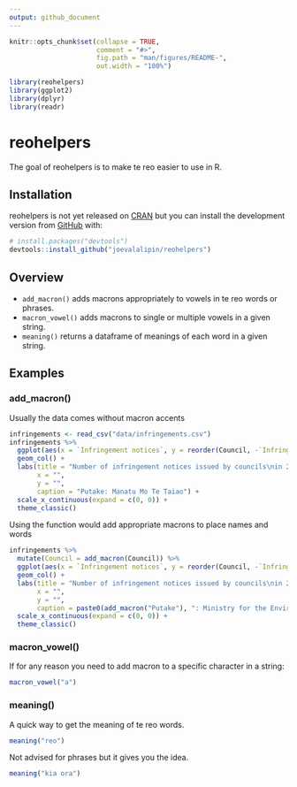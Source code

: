 ```yaml
---
output: github_document
---
```


<!-- README.md is generated from README.Rmd. Please edit that file -->

```r
knitr::opts_chunk$set(collapse = TRUE,
                      comment = "#>",
                      fig.path = "man/figures/README-",
                      out.width = "100%")

library(reohelpers)
library(ggplot2)
library(dplyr)
library(readr)
```

# reohelpers

<!-- badges: start -->
<!-- badges: end -->

The goal of reohelpers is to make te reo easier to use in R.

## Installation

reohelpers is not yet released on [CRAN](https://CRAN.R-project.org) but you can install the development version from [GitHub](https://github.com/) with:

```r
# install.packages("devtools")
devtools::install_github("joevalalipin/reohelpers")
```

## Overview

* `add_macron()` adds macrons appropriately to vowels in te reo words or phrases.
* `macron_vowel()` adds macrons to single or multiple vowels in a given string.
* `meaning()` returns a dataframe of meanings of each word in a given string.

## Examples

### add_macron()

Usually the data comes without macron accents
```r
infringements <- read_csv("data/infringements.csv")
infringements %>% 
  ggplot(aes(x = `Infringement notices`, y = reorder(Council, -`Infringement notices`))) +
  geom_col() +
  labs(title = "Number of infringement notices issued by councils\nin 2018-19",
       x = "",
       y = "",
       caption = "Putake: Manatu Mo Te Taiao") +
  scale_x_continuous(expand = c(0, 0)) +
  theme_classic()
```

Using the function would add appropriate macrons to place names and words
```r
infringements %>% 
  mutate(Council = add_macron(Council)) %>% 
  ggplot(aes(x = `Infringement notices`, y = reorder(Council, -`Infringement notices`))) +
  geom_col() +
  labs(title = "Number of infringement notices issued by councils\nin 2018-19",
       x = "",
       y = "",
       caption = paste0(add_macron("Putake"), ": Ministry for the Environment")) +
  scale_x_continuous(expand = c(0, 0)) +
  theme_classic()
```


### macron_vowel()
If for any reason you need to add macron to a specific character in a string:
```r
macron_vowel("a")
```

### meaning()
A quick way to get the meaning of te reo words. 
```r
meaning("reo")
```

Not advised for phrases but it gives you the idea.
```r
meaning("kia ora")
```



